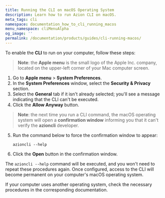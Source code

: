 ```yaml
---
title: Running the CLI on macOS Operating System
description: Learn how to run Azion CLI on macOS.
meta_tags: cli
namespace: documentation_how_to_cli_running_macos
menu_namespace: cliMenuAlpha
og_image: ''
permalink: /documentation/products/guides/cli-running-macos/
---
```


To enable the **CLI** to run on your computer, follow these steps:

> **Note**: the **Apple menu** is the small logo of the Apple Inc. company, located on the upper-left corner of your Mac computer screen.

1. Go to **Apple menu** > **System Preferences**.
2. In the **System Preferences** window, select the **Security & Privacy** section.
3. Select the **General** tab if it isn't already selected; you'll see a message indicating that the CLI can't be executed.
4. Click the **Allow Anyway** button.

> **Note**: the next time you run a CLI command, the macOS operating system will open a **confirmation window** informing you that it can't verify the **azioncli** developer.

5. Run the command below to force the confirmation window to appear:

    `azioncli --help`

6. Click the **Open** button in the confirmation window.

The `azioncli --help` command will be executed, and you won't need to repeat these procedures again. Once configured, access to the CLI will become permanent on your computer's macOS operating system.

If your computer uses another operating system, check the necessary procedures in the corresponding documentation.




